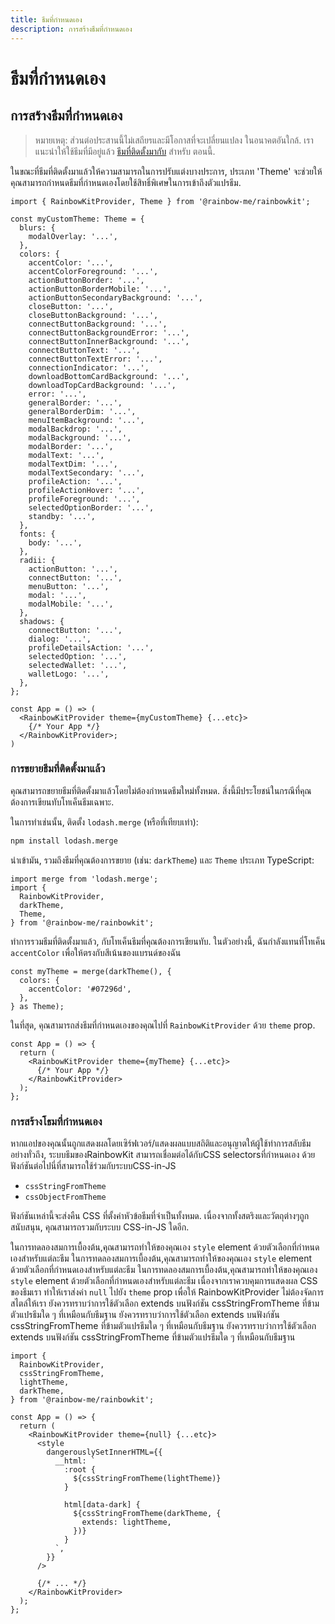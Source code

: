```yaml
---
title: ธีมที่กำหนดเอง
description: การสร้างธีมที่กำหนดเอง
---
```


# ธีมที่กำหนดเอง

## การสร้างธีมที่กำหนดเอง

> หมายเหตุ: ส่วนต่อประสานนี้ไม่เสถียรและมีโอกาสที่จะเปลี่ยนแปลง
> ในอนาคตอันใกล้. เราแนะนำให้ใช้ธีมที่มีอยู่แล้ว [ธีมที่ติดตั้งมากับ](/docs/theming) สำหรับ
> ตอนนี้.

ในขณะที่ธีมที่ติดตั้งมาแล้วให้ความสามารถในการปรับแต่งบางประการ, ประเภท 'Theme' จะช่วยให้คุณสามารถกำหนดธีมที่กำหนดเองโดยใช้สิทธิ์พิเศษในการเข้าถึงตัวแปรธีม.

```tsx
import { RainbowKitProvider, Theme } from '@rainbow-me/rainbowkit';

const myCustomTheme: Theme = {
  blurs: {
    modalOverlay: '...',
  },
  colors: {
    accentColor: '...',
    accentColorForeground: '...',
    actionButtonBorder: '...',
    actionButtonBorderMobile: '...',
    actionButtonSecondaryBackground: '...',
    closeButton: '...',
    closeButtonBackground: '...',
    connectButtonBackground: '...',
    connectButtonBackgroundError: '...',
    connectButtonInnerBackground: '...',
    connectButtonText: '...',
    connectButtonTextError: '...',
    connectionIndicator: '...',
    downloadBottomCardBackground: '...',
    downloadTopCardBackground: '...',
    error: '...',
    generalBorder: '...',
    generalBorderDim: '...',
    menuItemBackground: '...',
    modalBackdrop: '...',
    modalBackground: '...',
    modalBorder: '...',
    modalText: '...',
    modalTextDim: '...',
    modalTextSecondary: '...',
    profileAction: '...',
    profileActionHover: '...',
    profileForeground: '...',
    selectedOptionBorder: '...',
    standby: '...',
  },
  fonts: {
    body: '...',
  },
  radii: {
    actionButton: '...',
    connectButton: '...',
    menuButton: '...',
    modal: '...',
    modalMobile: '...',
  },
  shadows: {
    connectButton: '...',
    dialog: '...',
    profileDetailsAction: '...',
    selectedOption: '...',
    selectedWallet: '...',
    walletLogo: '...',
  },
};

const App = () => (
  <RainbowKitProvider theme={myCustomTheme} {...etc}>
    {/* Your App */}
  </RainbowKitProvider>;
)
```

### การขยายธีมที่ติดตั้งมาแล้ว

คุณสามารถขยายธีมที่ติดตั้งมาแล้วโดยไม่ต้องกำหนดธีมใหม่ทั้งหมด. สิ่งนี้มีประโยชน์ในกรณีที่คุณต้องการเขียนทับโทเค็นธีมเฉพาะ.

ในการทำเช่นนั้น, ติดตั้ง `lodash.merge` (หรือที่เทียบเท่า):

```bash
npm install lodash.merge
```

นำเข้ามัน, รวมถึงธีมที่คุณต้องการขยาย (เช่น: `darkTheme`) และ `Theme` ประเภท TypeScript:

```tsx
import merge from 'lodash.merge';
import {
  RainbowKitProvider,
  darkTheme,
  Theme,
} from '@rainbow-me/rainbowkit';
```

ทำการรวมธีมที่ติดตั้งมาแล้ว, กับโทเค็นธีมที่คุณต้องการเขียนทับ. ในตัวอย่างนี้, ฉันกำลังแทนที่โทเค็น `accentColor` เพื่อให้ตรงกับสีเน้นของแบรนด์ของฉัน

```tsx
const myTheme = merge(darkTheme(), {
  colors: {
    accentColor: '#07296d',
  },
} as Theme);
```

ในที่สุด, คุณสามารถส่งธีมที่กำหนดเองของคุณไปที่ `RainbowKitProvider` ด้วย `theme` prop.

```tsx
const App = () => {
  return (
    <RainbowKitProvider theme={myTheme} {...etc}>
      {/* Your App */}
    </RainbowKitProvider>
  );
};
```

### การสร้างโธมที่กำหนดเอง

หากแอปของคุณนั้นถูกแสดงผลโดยเซิร์ฟเวอร์/แสดงผลแบบสถิติและอนุญาตให้ผู้ใช้ทำการสลับธีมอย่างทั่วถึง, ระบบธีมของRainbowKit สามารถเชื่อมต่อได้กับCSS selectorsที่กำหนดเอง ด้วยฟังก์ชันต่อไปนี่ที่สามารถใช้ร่วมกับระบบCSS-in-JS

- `cssStringFromTheme`
- `cssObjectFromTheme`

ฟังก์ชันเหล่านี้จะส่งคืน CSS ที่ตั้งค่าหัวข้อธีมที่จำเป็นทั้งหมด. เนื่องจากทั้งสตริงและวัตถุต่างๆถูกสนับสนุน, คุณสามารถรวมกับระบบ CSS-in-JS ใดอีก.

ในการทดลองสมการเบื้องต้น,คุณสามารถทำให้ของคุณเอง `style` element ด้วยตัวเลือกที่กำหนดเองสำหรับแต่ละธีม ในการทดลองสมการเบื้องต้น,คุณสามารถทำให้ของคุณเอง `style` element ด้วยตัวเลือกที่กำหนดเองสำหรับแต่ละธีม ในการทดลองสมการเบื้องต้น,คุณสามารถทำให้ของคุณเอง `style` element ด้วยตัวเลือกที่กำหนดเองสำหรับแต่ละธีม เนื่องจากเราควบคุมการแสดงผล CSS ของธีมเรา ทำให้เราส่งค่า `null` ไปยัง `theme` prop เพื่อให้ RainbowKitProvider ไม่ต้องจัดการสไตล์ให้เรา ยังควรทราบว่าการใช้ตัวเลือก extends บนฟังก์ชัน cssStringFromTheme ที่ข้ามตัวแปรธีมใด ๆ ที่เหมือนกับธีมฐาน ยังควรทราบว่าการใช้ตัวเลือก extends บนฟังก์ชัน cssStringFromTheme ที่ข้ามตัวแปรธีมใด ๆ ที่เหมือนกับธีมฐาน ยังควรทราบว่าการใช้ตัวเลือก extends บนฟังก์ชัน cssStringFromTheme ที่ข้ามตัวแปรธีมใด ๆ ที่เหมือนกับธีมฐาน

```tsx
import {
  RainbowKitProvider,
  cssStringFromTheme,
  lightTheme,
  darkTheme,
} from '@rainbow-me/rainbowkit';

const App = () => {
  return (
    <RainbowKitProvider theme={null} {...etc}>
      <style
        dangerouslySetInnerHTML={{
          __html: `
            :root {
              ${cssStringFromTheme(lightTheme)}
            }

            html[data-dark] {
              ${cssStringFromTheme(darkTheme, {
                extends: lightTheme,
              })}
            }
          `,
        }}
      />

      {/* ... */}
    </RainbowKitProvider>
  );
};
```
